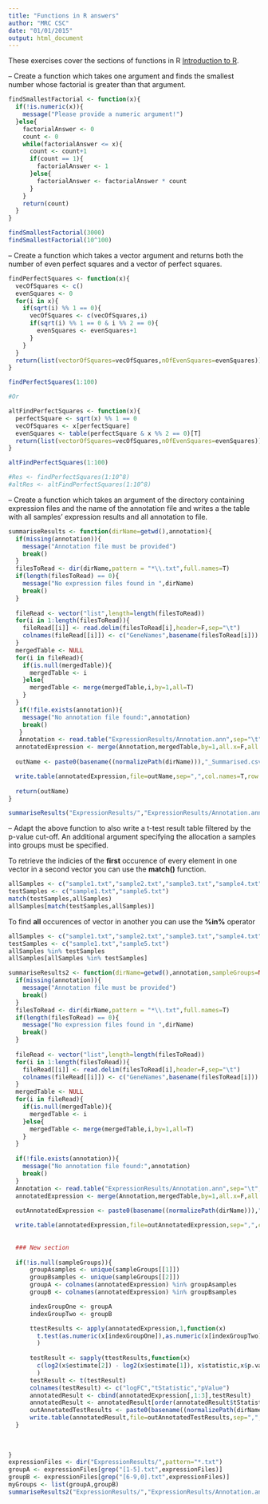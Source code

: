 ```yaml
---
title: "Functions in R answers"
author: "MRC CSC"
date: "01/01/2015"
output: html_document
---
```


These exercises cover the sections of functions in R [Introduction to R]("introToR_Day1.html").

-- Create a function which takes one argument and finds the smallest number whose factorial is greater than that argument.

```r
findSmallestFactorial <- function(x){
  if(!is.numeric(x)){
    message("Please provide a numeric argument!")
  }else{
    factorialAnswer <- 0
    count <- 0
    while(factorialAnswer <= x){
      count <- count+1
      if(count == 1){
        factorialAnswer <- 1
      }else{
        factorialAnswer <- factorialAnswer * count 
      }
    }
    return(count)
  }
}

findSmallestFactorial(3000)
findSmallestFactorial(10^100)
```

-- Create a function which takes a vector argument and returns both the number of even perfect squares and a vector of  perfect squares. 

```r
findPerfectSquares <- function(x){
  vecOfSquares <- c()
  evenSquares <- 0
  for(i in x){
    if(sqrt(i) %% 1 == 0){
      vecOfSquares <- c(vecOfSquares,i)
      if(sqrt(i) %% 1 == 0 & i %% 2 == 0){
        evenSquares <- evenSquares+1
      }
    }
  }
  return(list(vectorOfSquares=vecOfSquares,nOfEvenSquares=evenSquares))
}

findPerfectSquares(1:100)

#Or

altFindPerfectSquares <- function(x){
  perfectSquare <- sqrt(x) %% 1 == 0
  vecOfSquares <- x[perfectSquare]
  evenSquares <- table(perfectSquare & x %% 2 == 0)[T]
  return(list(vectorOfSquares=vecOfSquares,nOfEvenSquares=evenSquares))
}

altFindPerfectSquares(1:100)

#Res <- findPerfectSquares(1:10^8)
#altRes <- altFindPerfectSquares(1:10^8)
```

-- Create a function which takes an argument of the directory containing expression files and the name of the annotation file and writes a the table with all samples' expression results and all annotation to file. 

```r
summariseResults <- function(dirName=getwd(),annotation){
  if(missing(annotation)){
    message("Annotation file must be provided")
    break()
  }
  filesToRead <- dir(dirName,pattern = "*\\.txt",full.names=T)
  if(length(filesToRead) == 0){
    message("No expression files found in ",dirName)
    break()
  }
  
  fileRead <- vector("list",length=length(filesToRead))
  for(i in 1:length(filesToRead)){
    fileRead[[i]] <- read.delim(filesToRead[i],header=F,sep="\t")
    colnames(fileRead[[i]]) <- c("GeneNames",basename(filesToRead[i]))
  }
  mergedTable <- NULL
  for(i in fileRead){
    if(is.null(mergedTable)){
      mergedTable <- i
    }else{
      mergedTable <- merge(mergedTable,i,by=1,all=T)
    }
  }
   if(!file.exists(annotation)){
    message("No annotation file found:",annotation)
    break()     
   }
   Annotation <- read.table("ExpressionResults/Annotation.ann",sep="\t",h=T)  
  annotatedExpression <- merge(Annotation,mergedTable,by=1,all.x=F,all.y=T)
  
  outName <- paste0(basename((normalizePath(dirName))),"_Summarised.csv")

  write.table(annotatedExpression,file=outName,sep=",",col.names=T,row.names=F,quote=F)
  
  return(outName)
}

summariseResults("ExpressionResults/","ExpressionResults/Annotation.ann")
```

-- Adapt the above function to also write a  t-test result table filtered by the p-value cut-off. An additional argument specifying the allocation a samples into groups must be specified.


To retrieve the indicies of the **first** occurence of every element in one vector in a second vector you can use the **match()** function.

```r
allSamples <- c("sample1.txt","sample2.txt","sample3.txt","sample4.txt","sample5.txt","sample5.txt")
testSamples <- c("sample1.txt","sample5.txt")
match(testSamples,allSamples)
allSamples[match(testSamples,allSamples)]
```

To find **all** occurences of vector in another you can use the **%in%** operator

```r

allSamples <- c("sample1.txt","sample2.txt","sample3.txt","sample4.txt","sample5.txt")
testSamples <- c("sample1.txt","sample5.txt")
allSamples %in% testSamples
allSamples[allSamples %in% testSamples]
```

  
```r
summariseResults2 <- function(dirName=getwd(),annotation,sampleGroups=NULL){
  if(missing(annotation)){
    message("Annotation file must be provided")
    break()
  }
  filesToRead <- dir(dirName,pattern = "*\\.txt",full.names=T)
  if(length(filesToRead) == 0){
    message("No expression files found in ",dirName)
    break()
  }
  
  fileRead <- vector("list",length=length(filesToRead))
  for(i in 1:length(filesToRead)){
    fileRead[[i]] <- read.delim(filesToRead[i],header=F,sep="\t")
    colnames(fileRead[[i]]) <- c("GeneNames",basename(filesToRead[i]))
  }
  mergedTable <- NULL
  for(i in fileRead){
    if(is.null(mergedTable)){
      mergedTable <- i
    }else{
      mergedTable <- merge(mergedTable,i,by=1,all=T)
    }
  }
  
  if(!file.exists(annotation)){
    message("No annotation file found:",annotation)
    break()     
  }  
  Annotation <- read.table("ExpressionResults/Annotation.ann",sep="\t",h=T)  
  annotatedExpression <- merge(Annotation,mergedTable,by=1,all.x=F,all.y=T)
  
  outAnnotatedExpression <- paste0(basename((normalizePath(dirName))),"_Summarised.csv")

  write.table(annotatedExpression,file=outAnnotatedExpression,sep=",",col.names=T,row.names=F,quote=F)
  
  
  ### New section
  
  if(!is.null(sampleGroups)){
      groupAsamples <- unique(sampleGroups[[1]])
      groupBsamples <- unique(sampleGroups[[2]])
      groupA <- colnames(annotatedExpression) %in% groupAsamples
      groupB <- colnames(annotatedExpression) %in% groupBsamples

      indexGroupOne <- groupA
      indexGroupTwo <- groupB

      ttestResults <- apply(annotatedExpression,1,function(x)
        t.test(as.numeric(x[indexGroupOne]),as.numeric(x[indexGroupTwo]))
        )
      
      testResult <- sapply(ttestResults,function(x)
        c(log2(x$estimate[2]) - log2(x$estimate[1]), x$statistic,x$p.value)
        )
      testResult <- t(testResult)
      colnames(testResult) <- c("logFC","tStatistic","pValue")
      annotatedResult <- cbind(annotatedExpression[,1:3],testResult)
      annotatedResult <- annotatedResult[order(annotatedResult$tStatistic),]
      outAnnotatedTestResults <- paste0(basename((normalizePath(dirName))),"_ttestResults.csv")
      write.table(annotatedResult,file=outAnnotatedTestResults,sep=",",col.names=T,row.names=F,quote=F)    
  }
  
  
  
}
expressionFiles <- dir("ExpressionResults/",pattern="*.txt")
groupA <- expressionFiles[grep("[1-5].txt",expressionFiles)]
groupB <- expressionFiles[grep("[6-9,0].txt",expressionFiles)]
myGroups <- list(groupA,groupB)
summariseResults2("ExpressionResults/","ExpressionResults/Annotation.ann",myGroups)

```




